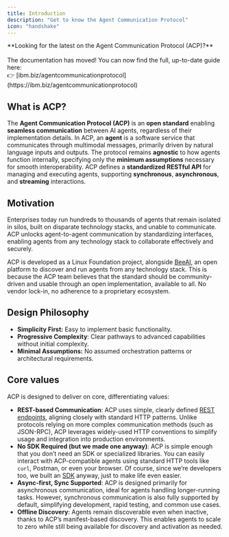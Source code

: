 ```yaml
---
title: Introduction
description: "Get to know the Agent Communication Protocol"
icon: "handshake"
---
```


<Note>
**Looking for the latest on the Agent Communication Protocol (ACP)?**<br /><br />
The documentation has moved! You can now find the full, up-to-date guide here:<br />
👉 [ibm.biz/agentcommunicationprotocol](https://ibm.biz/agentcommunicationprotocol)
</Note>

## What is ACP?

The **Agent Communication Protocol (ACP)** is an **open standard** enabling **seamless communication** between AI agents, regardless of their implementation details. In ACP, an **agent** is a software service that communicates through multimodal messages, primarily driven by natural language inputs and outputs. The protocol remains **agnostic** to how agents function internally, specifying only the **minimum assumptions** necessary for smooth interoperability. ACP defines a **standardized RESTful API** for managing and executing agents, supporting **synchronous**, **asynchronous**, and **streaming** interactions.

## Motivation

Enterprises today run hundreds to thousands of agents that remain isolated in silos, built on disparate technology stacks, and unable to communicate. ACP unlocks agent-to-agent communication by standardizing interfaces, enabling agents from any technology stack to collaborate effectively and securely.

ACP is developed as a Linux Foundation project, alongside [BeeAI](https://docs.beeai.dev), an open platform to discover and run agents from any technology stack. This is because the ACP team believes that the standard should be community-driven and usable through an open implementation, available to all. No vendor lock-in, no adherence to a proprietary ecosystem.

## Design Philosophy

- **Simplicity First:** Easy to implement basic functionality.
- **Progressive Complexity**: Clear pathways to advanced capabilities without initial complexity.
- **Minimal Assumptions:** No assumed orchestration patterns or architectural requirements.

## Core values

ACP is designed to deliver on core, differentiating values:

- **REST-based Communication**: ACP uses simple, clearly defined [REST endpoints](/spec/agents-list), aligning closely with standard HTTP patterns. Unlike protocols relying on more complex communication methods (such as JSON-RPC), ACP leverages widely-used HTTP conventions to simplify usage and integration into production environments.
- **No SDK Required (but we made one anyway)**: ACP is simple enough that you don’t need an SDK or specialized libraries. You can easily interact with ACP-compatible agents using standard HTTP tools like `curl`, Postman, or even your browser. Of course, since we’re developers too, we built an [SDK](https://github.com/i-am-bee/acp/tree/main/python) anyway, just to make life even easier.
- **Async-first, Sync Supported**: ACP is designed primarily for asynchronous communication, ideal for agents handling longer-running tasks. However, synchronous communication is also fully supported by default, simplifying development, rapid testing, and common use cases.
- **Offline Discovery**: Agents remain discoverable even when inactive, thanks to ACP’s manifest-based discovery. This enables agents to scale to zero while still being available for discovery and activation as needed.
